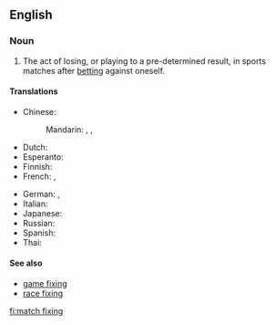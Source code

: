 ==English==
{{wikipedia}}

===Noun===
{{en-noun|-}}

# {{lb|en|sports}} The act of losing, or playing to a pre-determined result, in sports matches after [[betting]] against oneself.

====Translations====
{{trans-top|the act of losing, or playing to a pre-determined result}}
* Chinese:
*: Mandarin: {{t|cmn|假球|tr=jiǎqiú|sc=Hani}}, {{t|cmn|造馬|sc=Hani}}, {{t|cmn|造马|tr=zàomǎ|sc=Hani}}
* Dutch: {{t-needed|nl}}
* Esperanto: {{t-needed|eo}}
* Finnish: {{t|fi|sopupelaaminen}}
* French: {{t|fr|match arrangé|m}}, {{t|fr|match truqué|m}}
{{trans-mid}}
* German: {{t|de|Match-Fixing|n}}, {{t|de|Spielmanipulation|alt=Spielmanipulationen|f-p}}
* Italian: {{t-needed|it}}
* Japanese: {{t+|ja|八百長|tr=やおちょう, yaochō|sc=Jpan}}
* Russian: {{t|ru|договорно́й матч|m}}
* Spanish: {{t|es|amaño de partidos|m}}
* Thai: {{t-needed|th}}
{{trans-bottom}}

====See also====
* [[game fixing]]
* [[race fixing]]

[[fi:match fixing]]